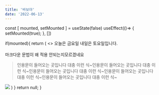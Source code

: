 ```yaml
---
title: '바보야'
date: '2022-06-13'
---
```


  const [ mounted, setMounted ] = useState(false)
  useEffect(()=> {
    setMounted(true);
  }, [])

  if(mounted){
  return (
    <>
      <RoughNotationGroup show>
오늘은 <RoughNotation type="highlight" color="palevioletred" order="3">금요일</RoughNotation>
내일은 <RoughNotation type="box" color="#a3fbf6" order="2">토요일</RoughNotation>입니다.<br/>    
마크다운 문법이 왜 적용 안되는지<RoughNotation type="underline" color="darkorange" order="1">모르겠네요</RoughNotation>
<div className="m-6">
  <RoughNotation type="bracket" brackets={["left", "right"]} strokeWidth="3"  color="black">
    <blockquote>인용문이 들어오는 곳입니다 대충 이런 식~인용문이 들어오는 곳입니다 대충 이런 식~인용문이 들어오는 곳입니다 대충 이런 식~인용문이 들어오는 곳입니다 대충 이런 식~인용문이 들어오는 곳입니다 대충 이런 식~</blockquote>
  </RoughNotation>
</div>
</RoughNotationGroup>
<Image priority src="/images/profile.jpg" className="rounded-full" height={80} width={80} />
    </>
  )
  }
  return null;
}
